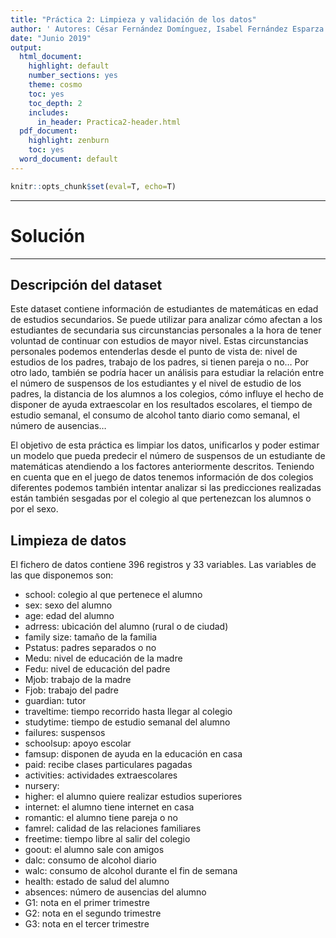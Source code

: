 ---
title: "Práctica 2: Limpieza y validación de los datos"
author: ' Autores: César Fernández Domínguez, Isabel Fernández Esparza'
date: "Junio 2019"
output:
  html_document:
    highlight: default
    number_sections: yes
    theme: cosmo
    toc: yes
    toc_depth: 2
    includes:
      in_header: Practica2-header.html
  pdf_document:
    highlight: zenburn
    toc: yes
  word_document: default
---


```{r setup, include=FALSE}
knitr::opts_chunk$set(eval=T, echo=T)
```
******
# Solución
******

## Descripción del dataset

Este dataset contiene información de estudiantes de matemáticas en edad de estudios secundarios. Se puede utilizar para analizar cómo afectan a los estudiantes de secundaria sus circunstancias personales a la hora de tener voluntad de continuar con estudios de mayor nivel. Estas circunstancias personales podemos entenderlas desde el punto de vista de: nivel de estudios de los padres, trabajo de los padres, si tienen pareja o no...
Por otro lado, también se podría hacer un análisis para estudiar la relación entre el número de suspensos de los estudiantes y el nivel de estudio de los padres, la distancia de los alumnos a los colegios, cómo influye el hecho de disponer de ayuda extraescolar en los resultados escolares, el tiempo de estudio semanal, el consumo de alcohol tanto diario como semanal, el número de ausencias...

El objetivo de esta práctica es limpiar los datos, unificarlos y poder estimar un modelo que pueda predecir el número de suspensos de un estudiante de matemáticas atendiendo a los factores anteriormente descritos. Teniendo en cuenta que en el juego de datos tenemos información de dos colegios diferentes podemos también intentar analizar si las predicciones realizadas están también sesgadas por el colegio al que pertenezcan los alumnos o por el sexo.

## Limpieza de datos

El fichero de datos contiene 396 registros y 33 variables. Las variables de las que disponemos son:

* school: colegio al que pertenece el alumno
* sex: sexo del alumno
* age: edad del alumno
* adrress: ubicación del alumno (rural o de ciudad)
* family size: tamaño de la familia
* Pstatus: padres separados o no
* Medu: nivel de educación de la madre
* Fedu: nivel de educación del padre
* Mjob: trabajo de la madre
* Fjob: trabajo del padre
* guardian: tutor
* traveltime: tiempo recorrido hasta llegar al colegio
* studytime: tiempo de estudio semanal del alumno
* failures: suspensos
* schoolsup: apoyo escolar
* famsup: disponen de ayuda en la educación en casa
* paid: recibe clases particulares pagadas
* activities: actividades extraescolares
* nursery: 
* higher: el alumno quiere realizar estudios superiores
* internet: el alumno tiene internet en casa
* romantic: el alumno tiene pareja o no
* famrel: calidad de las relaciones familiares
* freetime: tiempo libre al salir del colegio
* goout: el alumno sale con amigos
* dalc: consumo de alcohol diario
* walc: consumo de alcohol durante el fin de semana
* health: estado de salud del alumno
* absences: número de ausencias del alumno
* G1: nota en el primer trimestre
* G2: nota en el segundo trimestre
* G3: nota en el tercer trimestre

  




